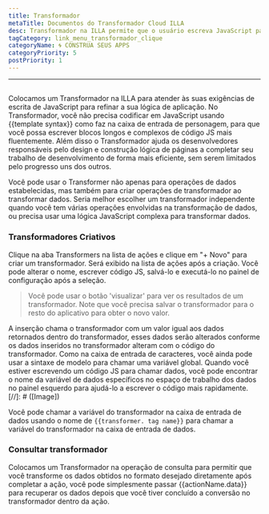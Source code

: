 ```yaml
---
title: Transformador
metaTitle: Documentos do Transformador Cloud ILLA
desc: Transformador na ILLA permite que o usuário escreva JavaScript para refinar a lógica da aplicação
tagCategory: link_menu_transformador_clique
categoryName: 🌀 CONSTRUA SEUS APPS
categoryPriority: 5
postPriority: 1
---
```


* * *

## <h2 hidden>Transformador</h2>

Colocamos um Transformador na ILLA para atender às suas exigências de escrita de JavaScript para refinar a sua lógica de aplicação. No Transformador, você não precisa codificar em JavaScript usando {{template syntax}} como faz na caixa de entrada de personagem, para que você possa escrever blocos longos e complexos de código JS mais fluentemente. Além disso o Transformador ajuda os desenvolvedores responsáveis pelo design e construção lógica de páginas a completar seu trabalho de desenvolvimento de forma mais eficiente, sem serem limitados pelo progresso uns dos outros.

Você pode usar o Transformer não apenas para operações de dados estabelecidas, mas também para criar operações de transformador ao transformar dados. Seria melhor escolher um transformador independente quando você tem várias operações envolvidas na transformação de dados, ou precisa usar uma lógica JavaScript complexa para transformar dados.

### Transformadores Criativos

Clique na aba Transformers na lista de ações e clique em "+ Novo" para criar um transformador. Será exibido na lista de ações após a criação. Você pode alterar o nome, escrever código JS, salvá-lo e executá-lo no painel de configuração após a seleção.

> Você pode usar o botão 'visualizar' para ver os resultados de um transformador. Note que você precisa salvar o transformador para o resto do aplicativo para obter o novo valor.

A inserção chama o transformador com um valor igual aos dados retornados dentro do transformador, esses dados serão alterados conforme os dados inseridos no transformador alteram com o código do transformador. Como na caixa de entrada de caracteres, você ainda pode usar a sintaxe de modelo para chamar uma variável global. Quando você estiver escrevendo um código JS para chamar dados, você pode encontrar o nome da variável de dados específicos no espaço de trabalho dos dados no painel esquerdo para ajudá-lo a escrever o código mais rapidamente.
[//]\: # ([Image])

Você pode chamar a variável do transformador na caixa de entrada de dados usando o nome de `{{transformer. tag name}}` para chamar a variável do transformador na caixa de entrada de dados.

### Consultar transformador

Colocamos um Transformador na operação de consulta para permitir que você transforme os dados obtidos no formato desejado diretamente após completar a ação, você pode simplesmente passar {{actionName.data}} para recuperar os dados depois que você tiver concluído a conversão no transformador dentro da ação.
